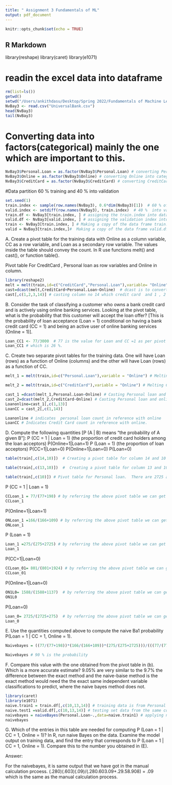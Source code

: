 ```yaml
---
title: " Assignment 3 Fundamentals of ML"
output: pdf_document
---
```


```r
knitr::opts_chunk$set(echo = TRUE)
```

## R Markdown

library(reshape)
library(caret)
library(e1071)


# readin the excel data into dataframe
```r
rm(list=ls())
getwd()
setwd("/Users/ankithdasu/Desktop/Spring 2022/Fundamentals of Machine Learning/Assignment 3")
NvBay3 <- read.csv("UniversalBank.csv")
head(NvBay3)
tail(NvBay3)
```
# Converting data into factors(categorical) mainly the one which are important to this.

```r
NvBay3$Personal.Loan = as.factor(NvBay3$Personal.Loan) # converting Personal Loan into categorical data
NvBay3$Online = as.factor(NvBay3$Online) # converting Online into categorical data
NvBay3$CreditCard = as.factor(NvBay3$CreditCard) # converting CreditCard into categorical data
```

#Data partition 60 % training and 40 % into validation
```r
set.seed(1)
train.index <- sample(row.names(NvBay3), 0.6*dim(NvBay3)[1])  # 60 % of data into training set
valid.index <- setdiff(row.names(NvBay3), train.index)  # 40 %  into validation set
train.df <- NvBay3[train.index, ] # assigning the train.index into data frame
valid.df <- NvBay3[valid.index, ] # assigning the validation index into data frame
train <- NvBay3[train.index, ] # Making a copy of the data frame train.df
valid = NvBay3[train.index,]#  Making a copy of the data frame valid.df
```

A. Create a pivot table for the training data with Online as a column variable, CC as a row variable, and Loan as a secondary row variable. The values inside the table should convey the count. In R use functions melt() and cast(), or function table().

Pivot table For CreditCard , Personal loan as row variables and Online in column.

```r
library(reshape2)
melt = melt(train,id=c("CreditCard","Personal.Loan"),variable= "Online")
cast=dcast(melt,CreditCard+Personal.Loan~Online)  # dcast is to convert the data in CC , Personal loan and Online into pivot table.
cast[,c(1,2,3,14)] # casting column no 14 which credit card  and 1 , 2 , 3 column is  , personal loan, ID

```

B. Consider the task of classifying a customer who owns a bank credit card and is actively using online banking services. Looking at the pivot table, what is the probability that this customer will accept the loan offer? [This is the probability of loan acceptance (Loan = 1) conditional on having a bank credit card (CC = 1) and being an active user of online banking services (Online = 1)].
```r

Loan_CC1 <- 77/3000  # 77 is the value for Loan and CC =1 as per pivot table.  and 3000 is the total count of 1924 + 198 + 801 + 77 = 3000
Loan_CC1 # which is 26 %.
```


C. Create two separate pivot tables for the training data. One will have Loan (rows) as a function of Online (columns) and the other will have Loan (rows) as a function of CC.
```r

melt_1 = melt(train,id=c("Personal.Loan"),variable = "Online") # Melting Personal loan and Online data into pivot table

melt_2 = melt(train,id=c("CreditCard"),variable = "Online") # Melting Credicard data with reference to online

cast_1 =dcast(melt_1,Personal.Loan~Online) # Casting Personal loan and online values
cast_2=dcast(melt_2,CreditCard~Online) # Casting Personal loan and online values
Loanonline=cast_1[,c(1,13)]
LoanCC = cast_2[,c(1,14)]

Loanonline # indicates  personal loan count in reference with online
LoanCC # Indicates Credit Card count in reference with online.
```

D. Compute the following quantities [P (A | B) means “the probability of A given B”]:
P (CC = 1 | Loan = 1) (the proportion of credit card holders among the loan acceptors)
P(Online=1|Loan=1)
P (Loan = 1) (the proportion of loan acceptors)
P(CC=1|Loan=0)
P(Online=1|Loan=0)
P(Loan=0)

```r

table(train[,c(14,10)])  # Creating a pivot table for column 14 and 10 which is credit card and personal loan from training

table(train[,c(13,10)])  #  Creating a pivot table for column 13 and 10 which is online and personal loan from training

table(train[,c(10)]) # Pivot table for Personal loan.  There are 2725 and 275 from training
```
P (CC = 1 | Loan = 1)
```r

CCLoan_1 = 77/(77+198) # by referring the above pivot table we can get the CC= 1 and Loan = 1 values, which is 77 divided by  CC = 0 and PL 1 198
CCLoan_1
```
P(Online=1|Loan=1)
```r
ONLoan_1 =166/(166+109) # by referring the above pivot table we can get the online = 1 and Loan = 1 values
ONLoan_1
```
P (Loan = 1)
```r
Loan_1 =275/(275+2725) # by referring the above pivot table we can get the Loan = 1
Loan_1
```
P(CC=1|Loan=0)
```r
CCLoan_01= 801/(801+1924) # by referring the above pivot table we can get the CC = 1 and Loan = 0 values / CC 0 and PL 0
CCLoan_01
```

P(Online=1|Loan=0)
```r
ON1L0= 1588/(1588+1137)  # by referring the above pivot table we can get the online = 1 and Loan = 0 values
ON1L0
```
P(Loan=0)

```r

Loan_0= 2725/(2725+275)  # by referring the above pivot table we can get the Loan = 0 values
Loan_0
```


E. Use the quantities computed above to compute the naive Ba1 probability P(Loan = 1 | CC = 1, Online = 1).
```r
Naivebayes = ((77/(77+198))*(166/(166+109))*(275/(275+2725)))/(((77/(77+198))*(166/(166+109))*(275/(275+2725)))+((801/(801+1924))*(1588/(1588+1137))*2725/(2725+275)))

Naivebayes # 90 % is the probability
```



F. Compare this value with the one obtained from the pivot table in (b). Which is a more accurate estimate? 9.05% are very similar to the 9.7% the difference between the exact method and the naive-baise method is the exact method would need the the exact same independent variable classifications to predict, where the naive bayes method does not.


```r
library(caret)
library(e1071)
naive.train1 = train.df[,c(10,13,14)] # training data is from Personal loan, Creditcard and online. column
naive.test1 =valid.df[,c(10,13,14)] # testing set data from the same columns of data
naivebayes = naiveBayes(Personal.Loan~.,data=naive.train1) # applying naivebayes algorithm to personal loan and training data.
naivebayes

```


G. Which of the entries in this table are needed for computing P (Loan = 1 | CC = 1, Online = 1)? In R, run naive Bayes on the data. Examine the model output on training data, and find the entry that corresponds to P (Loan = 1 | CC = 1, Online = 1). Compare this to the number you obtained in (E).

Answer:

For the naivebayes, it is same output that we have got in the manual calculation prcoess. (.280)(.603)(.09)/(.280.603.09+.29.58.908) = .09 which is the same as the manual calculation process.

